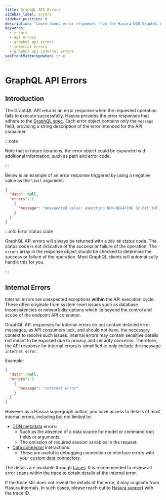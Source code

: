 ```yaml
---
title: GraphQL API Errors
sidebar_label: Errors
sidebar_position: 8
description: "Learn about error responses from the Hasura DDN GraphQL API"
keywords:
  - errors
  - api errors
  - graphql api errors
  - internal errors
  - graphql api internal errors
seoFrontMatterUpdated: true
---
```


# GraphQL API Errors

## Introduction

The GraphQL API returns an error response when the requested operation fails to execute successfully. Hasura provides
the error responses that adhere to the [GraphQL spec](https://spec.graphql.org/October2021/#sec-Errors). Each error
object contains only the `message` field, providing a string description of the error intended for the API consumer.

:::note

Note that in future iterations, the error object could be expanded with additional information, such as path and error
code.

:::

Below is an example of an error response triggered by using a negative value as the `limit` argument:

```json
{
  "data": null,
  "errors": [
    {
      "message": "Unexpected value: expecting NON-NEGATIVE 32-bit INT, but found: -10"
    }
  ]
}
```

:::info Error status code

GraphQL API errors will always be returned with a `200 OK` status code. The status code is not indicative of the success
or failure of the operation. The `errors` array in the response object should be checked to determine the success or
failure of the operation. Most GraphQL clients will automatically handle this for you.

:::

## Internal Errors

Internal errors are unexpected exceptions **within** the API execution cycle. These often originate from system-level
issues such as database inconsistencies or network disruptions which lie beyond the control and scope of the endpoint
API consumer.

GraphQL API responses for internal errors do not contain detailed error messages, as API consumers lack, and should not
have, the necessary context to resolve such issues. Internal errors may contain sensitive details not meant to be
exposed due to privacy and security concerns. Therefore, the API response for internal errors is simplified to only
include the message `internal error`.

Example:

```json
{
  "data": null,
  "errors": [
    {
      "message": "internal error"
    }
  ]
}
```

However as a Hasura supergraph author, you have access to details of most internal errors, including but not limited to:

- [DDN metadata](/supergraph-modeling/overview) errors:
  - Such as the absence of a data source for model or command root fields or arguments.
  - The omission of required session variables in the request.
- [Data connector](/connectors/overview) interactions:
  - These are useful in debugging connection or interface errors with your
    [custom data connectors](/connectors/build-your-own/index.mdx).

The details are available through [traces](/observability/traces). It is recommended to review all error spans within
the trace to obtain details of the internal error.

If the trace still does not reveal the details of the error, it may originate from Hasura internals. In such cases,
please reach out to [Hasura support](https://hasura.io/help/) with the trace ID.
